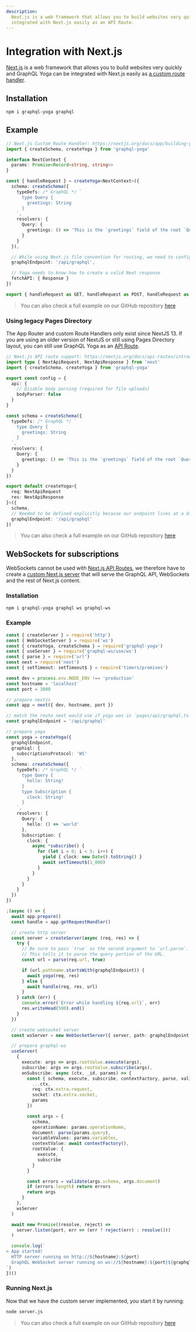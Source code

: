 ```yaml
---
description:
  Next.js is a web framework that allows you to build websites very quickly and GraphQL Yoga can be
  integrated with Next.js easily as an API Route.
---
```


# Integration with Next.js

[Next.js](https://nextjs.org) is a web framework that allows you to build websites very quickly and
GraphQL Yoga can be integrated with Next.js easily as
[a custom route handler](https://nextjs.org/docs/app/building-your-application/routing/router-handlers).

## Installation

```sh npm2yarn
npm i graphql-yoga graphql
```

## Example

```ts filename="app/api/graphql/route.ts"
// Next.js Custom Route Handler: https://nextjs.org/docs/app/building-your-application/routing/router-handlers
import { createSchema, createYoga } from 'graphql-yoga'

interface NextContext {
  params: Promise<Record<string, string>>
}

const { handleRequest } = createYoga<NextContext>({
  schema: createSchema({
    typeDefs: /* GraphQL */ `
      type Query {
        greetings: String
      }
    `,
    resolvers: {
      Query: {
        greetings: () => 'This is the `greetings` field of the root `Query` type'
      }
    }
  }),

  // While using Next.js file convention for routing, we need to configure Yoga to use the correct endpoint
  graphqlEndpoint: '/api/graphql',

  // Yoga needs to know how to create a valid Next response
  fetchAPI: { Response }
})

export { handleRequest as GET, handleRequest as POST, handleRequest as OPTIONS }
```

> You can also check a full example on our GitHub repository
> [here](https://github.com/dotansimha/graphql-yoga/tree/main/examples/nextjs-app)

### Using legacy Pages Directory

The App Router and custom Route Handlers only exist since NextJS 13. If you are using an older
version of NextJS or still using Pages Directory layout, you can still use GraphQL Yoga as an
[API Route](https://nextjs.org/docs/pages/building-your-application/routing/api-routes).

```ts filename="pages/api/graphql.ts"
// Next.js API route support: https://nextjs.org/docs/api-routes/introduction
import type { NextApiRequest, NextApiResponse } from 'next'
import { createSchema, createYoga } from 'graphql-yoga'

export const config = {
  api: {
    // Disable body parsing (required for file uploads)
    bodyParser: false
  }
}

const schema = createSchema({
  typeDefs: /* GraphQL */ `
    type Query {
      greetings: String
    }
  `,
  resolvers: {
    Query: {
      greetings: () => 'This is the `greetings` field of the root `Query` type'
    }
  }
})

export default createYoga<{
  req: NextApiRequest
  res: NextApiResponse
}>({
  schema,
  // Needed to be defined explicitly because our endpoint lives at a different path other than `/graphql`
  graphqlEndpoint: '/api/graphql'
})
```

> You can also check a full example on our GitHub repository
> [here](https://github.com/dotansimha/graphql-yoga/tree/main/examples/nextjs-legacy-pages)

## WebSockets for subscriptions

WebSockets cannot be used with
[Next.js API Routes](https://nextjs.org/docs/api-routes/introduction), we therefore have to create a
[custom Next.js server](https://nextjs.org/docs/advanced-features/custom-server) that will serve the
GraphQL API, WebSockets and the rest of Next.js content.

### Installation

```sh npm2yarn
npm i graphql-yoga graphql ws graphql-ws
```

### Example

```ts filename="server.js"
const { createServer } = require('http')
const { WebSocketServer } = require('ws')
const { createYoga, createSchema } = require('graphql-yoga')
const { useServer } = require('graphql-ws/use/ws')
const { parse } = require('url')
const next = require('next')
const { setTimeout: setTimeout$ } = require('timers/promises')

const dev = process.env.NODE_ENV !== 'production'
const hostname = 'localhost'
const port = 3000

// prepare nextjs
const app = next({ dev, hostname, port })

// match the route next would use if yoga was in `pages/api/graphql.ts`
const graphqlEndpoint = '/api/graphql'

// prepare yoga
const yoga = createYoga({
  graphqlEndpoint,
  graphiql: {
    subscriptionsProtocol: 'WS'
  },
  schema: createSchema({
    typeDefs: /* GraphQL */ `
      type Query {
        hello: String!
      }
      type Subscription {
        clock: String!
      }
    `,
    resolvers: {
      Query: {
        hello: () => 'world'
      },
      Subscription: {
        clock: {
          async *subscribe() {
            for (let i = 0; i < 5; i++) {
              yield { clock: new Date().toString() }
              await setTimeout$(1_000)
            }
          }
        }
      }
    }
  })
})

;(async () => {
  await app.prepare()
  const handle = app.getRequestHandler()

  // create http server
  const server = createServer(async (req, res) => {
    try {
      // Be sure to pass `true` as the second argument to `url.parse`.
      // This tells it to parse the query portion of the URL.
      const url = parse(req.url, true)

      if (url.pathname.startsWith(graphqlEndpoint)) {
        await yoga(req, res)
      } else {
        await handle(req, res, url)
      }
    } catch (err) {
      console.error(`Error while handling ${req.url}`, err)
      res.writeHead(500).end()
    }
  })

  // create websocket server
  const wsServer = new WebSocketServer({ server, path: graphqlEndpoint })

  // prepare graphql-ws
  useServer(
    {
      execute: args => args.rootValue.execute(args),
      subscribe: args => args.rootValue.subscribe(args),
      onSubscribe: async (ctx, _id, params) => {
        const { schema, execute, subscribe, contextFactory, parse, validate } = yoga.getEnveloped({
          ...ctx,
          req: ctx.extra.request,
          socket: ctx.extra.socket,
          params
        })

        const args = {
          schema,
          operationName: params.operationName,
          document: parse(params.query),
          variableValues: params.variables,
          contextValue: await contextFactory(),
          rootValue: {
            execute,
            subscribe
          }
        }

        const errors = validate(args.schema, args.document)
        if (errors.length) return errors
        return args
      }
    },
    wsServer
  )

  await new Promise((resolve, reject) =>
    server.listen(port, err => (err ? reject(err) : resolve()))
  )

  console.log(`
> App started!
  HTTP server running on http://${hostname}:${port}
  GraphQL WebSocket server running on ws://${hostname}:${port}${graphqlEndpoint}
`)
})()
```

### Running Next.js

Now that we have the custom server implemented, you start it by running:

```sh
node server.js
```

> You can also check a full example on our GitHub repository
> [here](https://github.com/dotansimha/graphql-yoga/tree/main/examples/nextjs-ws)

